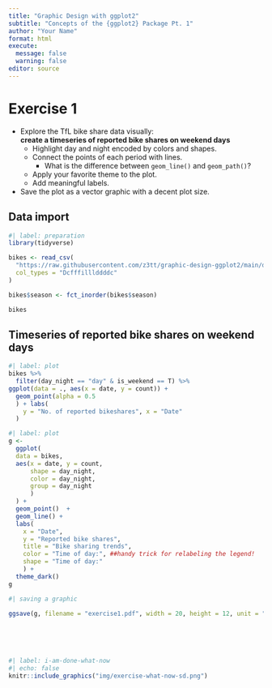 ```yaml
---
title: "Graphic Design with ggplot2"
subtitle: "Concepts of the {ggplot2} Package Pt. 1"
author: "Your Name"
format: html
execute:
  message: false
  warning: false
editor: source
---
```


# Exercise 1

-   Explore the TfL bike share data visually:\
    **create a timeseries of reported bike shares on weekend days**
    -   Highlight day and night encoded by colors and shapes.
    -   Connect the points of each period with lines.
        -   What is the difference between `geom_line()` and `geom_path()`?
    -   Apply your favorite theme to the plot.
    -   Add meaningful labels.
-   Save the plot as a vector graphic with a decent plot size.

## Data import

```r
#| label: preparation
library(tidyverse)

bikes <- read_csv(
  "https://raw.githubusercontent.com/z3tt/graphic-design-ggplot2/main/data/london-bikes-custom.csv", 
  col_types = "Dcfffilllddddc"
)

bikes$season <- fct_inorder(bikes$season)

bikes
```

## Timeseries of reported bike shares on weekend days

```r
#| label: plot
bikes %>%
  filter(day_night == "day" & is_weekend == T) %>%
ggplot(data = ., aes(x = date, y = count)) + 
  geom_point(alpha = 0.5
  ) + labs(
    y = "No. of reported bikeshares", x = "Date"
  )
```
```r
#| label: plot
g <-
  ggplot(
  data = bikes,
  aes(x = date, y = count,
      shape = day_night,
      color = day_night,
      group = day_night
      )
  ) +
  geom_point()  + 
  geom_line() + 
  labs(
    x = "Date",
    y = "Reported bike shares",
    title = "Bike sharing trends",
    color = "Time of day:", ##handy trick for relabeling the legend!
    shape = "Time of day:"
    ) +
  theme_dark()
g
```

```r
#| saving a graphic

ggsave(g, filename = "exercise1.pdf", width = 20, height = 12, unit = "cm", device = cairo_pdf)
```



<br><br><br>
```r
#| label: i-am-done-what-now
#| echo: false
knitr::include_graphics("img/exercise-what-now-sd.png")
```
